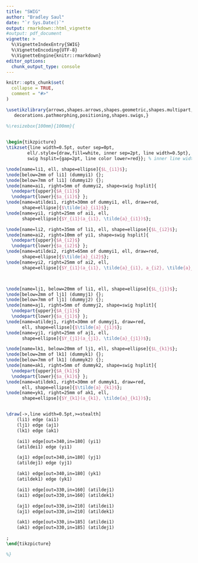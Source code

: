 ```yaml
---
title: "SWIG"
author: "Bradley Saul"
date: "`r Sys.Date()`"
output: rmarkdown::html_vignette
#output: pdf_document
vignette: >
  %\VignetteIndexEntry{SWIG}
  %\VignetteEncoding{UTF-8}
  %\VignetteEngine{knitr::rmarkdown}
editor_options: 
  chunk_output_type: console
---
```


```r
knitr::opts_chunk$set(
  collapse = TRUE,
  comment = "#>"
)
```


```tikz
\usetikzlibrary{arrows,shapes.arrows,shapes.geometric,shapes.multipart,
   decorations.pathmorphing,positioning,shapes.swigs,}

%\resizebox{100mm}{100mm}{
  

\begin{tikzpicture}
\tikzset{line width=0.5pt, outer sep=0pt,
        ell/.style={draw,fill=white, inner sep=2pt, line width=0.5pt},
        swig hsplit={gap=2pt, line color lower=red}}; % inner line width right=0.5pt

\node[name=li1, ell, shape=ellipse]{$L_{i1}$}; 
\node[below=2mm of li1] (dummyi1) {};
\node[below=7mm of li1] (dummyi2) {};
\node[name=ai1, right=5mm of dummyi2, shape=swig hsplit]{
  \nodepart{upper}{$A_{i1}$}
  \nodepart{lower}{$a_{i1}$} };
\node[name=atildei1, right=30mm of dummyi1, ell, draw=red,
      shape=ellipse]{$\tilde{a}_{i1}$};
\node[name=yi1, right=25mm of ai1, ell, 
      shape=ellipse]{$Y_{i1}(a_{i1}, \tilde{a}_{i1})$}; 

\node[name=li2, right=35mm of li1, ell, shape=ellipse]{$L_{i2}$}; 
\node[name=ai2, right=10mm of yi1, shape=swig hsplit]{
  \nodepart{upper}{$A_{i2}$}
  \nodepart{lower}{$a_{i2}$} };
\node[name=atildei2, right=65mm of dummyi1, ell, draw=red,
      shape=ellipse]{$\tilde{a}_{i2}$};
\node[name=yi2, right=25mm of ai2, ell, 
      shape=ellipse]{$Y_{i1}(a_{i1}, \tilde{a}_{i1}, a_{i2}, \tilde{a}_{i2})$}; 



\node[name=lj1, below=20mm of li1, ell, shape=ellipse]{$L_{j1}$}; 
\node[below=2mm of lj1] (dummyj1) {};
\node[below=7mm of lj1] (dummyj2) {};
\node[name=aj1, right=5mm of dummyj2, shape=swig hsplit]{
  \nodepart{upper}{$A_{j1}$}
  \nodepart{lower}{$a_{j1}$} };
\node[name=atildej1, right=30mm of dummyj1, draw=red,
      ell, shape=ellipse]{$\tilde{a}_{j1}$};
\node[name=yj1, right=25mm of aj1, ell,
      shape=ellipse]{$Y_{j1}(a_{j1}, \tilde{a}_{j1})$}; 

\node[name=lk1, below=20mm of lj1, ell, shape=ellipse]{$L_{k1}$}; 
\node[below=2mm of lk1] (dummyk1) {};
\node[below=7mm of lk1] (dummyk2) {};
\node[name=ak1, right=5mm of dummyk2, shape=swig hsplit]{
  \nodepart{upper}{$A_{k1}$}
  \nodepart{lower}{$a_{k1}$} };
\node[name=atildek1, right=30mm of dummyk1, draw=red,
      ell, shape=ellipse]{$\tilde{a}_{k1}$};
\node[name=yk1, right=25mm of ak1, ell, 
      shape=ellipse]{$Y_{k1}(a_{k1}, \tilde{a}_{k1})$}; 


\draw[->,line width=0.5pt,>=stealth]
    (li1) edge (ai1)
    (lj1) edge (aj1)
    (lk1) edge (ak1)

    (ai1) edge[out=340,in=180] (yi1)
    (atildei1) edge (yi1)

    (aj1) edge[out=340,in=180] (yj1)
    (atildej1) edge (yj1)

    (ak1) edge[out=340,in=180] (yk1)
    (atildek1) edge (yk1)

    (ai1) edge[out=330,in=160] (atildej1)
    (ai1) edge[out=330,in=160] (atildek1)

    (aj1) edge[out=330,in=210] (atildei1)
    (aj1) edge[out=330,in=210] (atildek1)

    (ak1) edge[out=330,in=185] (atildei1)
    (ak1) edge[out=330,in=185] (atildej1)

;
\end{tikzpicture}

%}

```